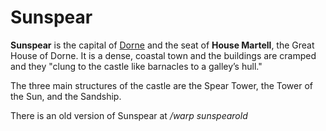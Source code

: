
# Sunspear

<ProjectDetails
  floatRight
  region="Dorne"
  house="House Martell"
  type="City"
  status="Not Started"
  warp="/warp sunspear"
  projectLead=""
  dateStarted="Invalid Date"
  dateCompleted="Invalid Date"
/>

**Sunspear** is the capital of [Dorne](https://westeroscraft.com/wiki/dorne) and the seat of **House Martell**, the Great House of Dorne. It is a dense, coastal town and the buildings are cramped and they "clung to the castle like barnacles to a galley’s hull."

The three main structures of the castle are the Spear Tower, the Tower of the Sun, and the Sandship.

There is an old version of Sunspear at _/warp sunspearold_